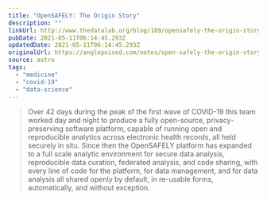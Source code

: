 ```yaml
---
title: "OpenSAFELY: The Origin Story"
description: ""
linkUrl: http://www.thedatalab.org/blog/189/opensafely-the-origin-story/
pubDate: 2021-05-11T06:14:45.293Z
updatedDate: 2021-05-11T06:14:45.293Z
originalUrl: https://anglepoised.com/notes/open-safely-the-origin-story
source: astro
tags:
  - "medicine"
  - "covid-19"
  - "data-science"
---
```


> Over 42 days during the peak of the first wave of COVID-19 this team worked day and night to produce a fully open-source, privacy-preserving software platform, capable of running open and reproducible analytics across electronic health records, all held securely in situ. Since then the OpenSAFELY platform has expanded to a full scale analytic environment for secure data analysis, reproducible data curation, federated analysis, and code sharing, with every line of code for the platform, for data management, and for data analysis all shared openly by default, in re-usable forms, automatically, and without exception.
